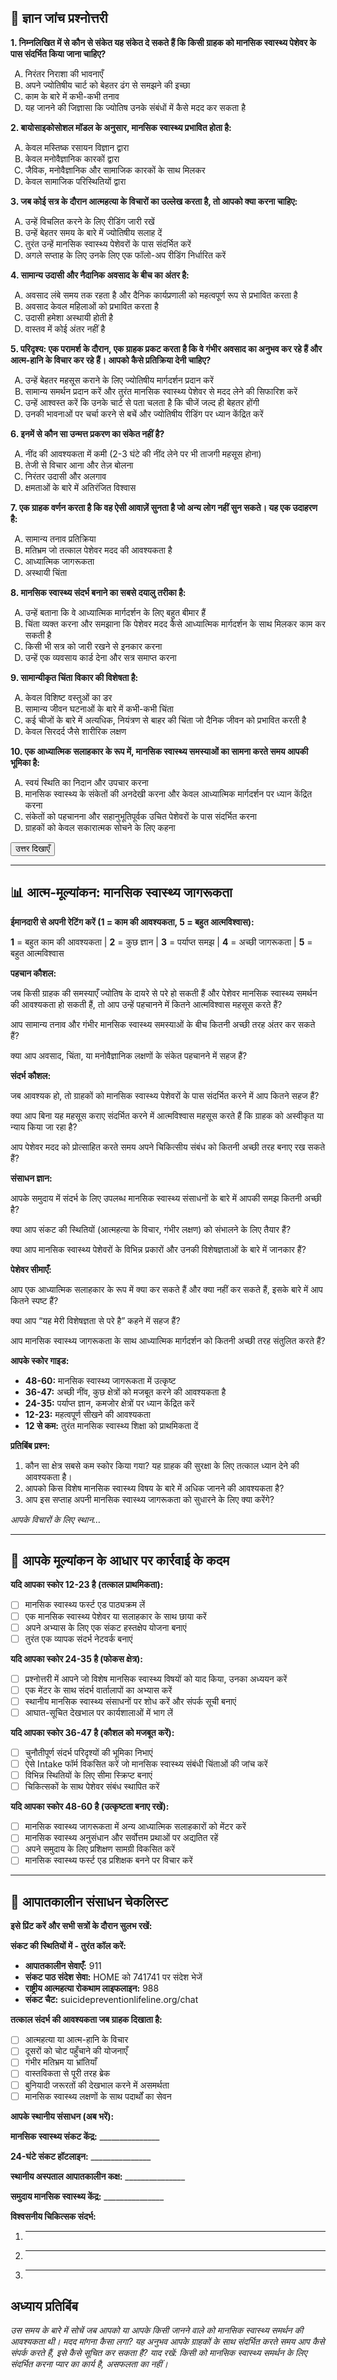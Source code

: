 ## 📝 ज्ञान जांच प्रश्नोत्तरी {.quiz-title}

::: {.quiz-box}

**1. निम्नलिखित में से कौन से संकेत यह संकेत दे सकते हैं कि किसी ग्राहक को मानसिक स्वास्थ्य पेशेवर के पास संदर्भित किया जाना चाहिए?**

A) निरंतर निराशा की भावनाएँ  
B) अपने ज्योतिषीय चार्ट को बेहतर ढंग से समझने की इच्छा  
C) काम के बारे में कभी-कभी तनाव  
D) यह जानने की जिज्ञासा कि ज्योतिष उनके संबंधों में कैसे मदद कर सकता है

**2. बायोसाइकोसोशल मॉडल के अनुसार, मानसिक स्वास्थ्य प्रभावित होता है:**

A) केवल मस्तिष्क रसायन विज्ञान द्वारा  
B) केवल मनोवैज्ञानिक कारकों द्वारा  
C) जैविक, मनोवैज्ञानिक और सामाजिक कारकों के साथ मिलकर  
D) केवल सामाजिक परिस्थितियों द्वारा

**3. जब कोई सत्र के दौरान आत्महत्या के विचारों का उल्लेख करता है, तो आपको क्या करना चाहिए:**

A) उन्हें विचलित करने के लिए रीडिंग जारी रखें  
B) उन्हें बेहतर समय के बारे में ज्योतिषीय सलाह दें  
C) तुरंत उन्हें मानसिक स्वास्थ्य पेशेवरों के पास संदर्भित करें  
D) अगले सप्ताह के लिए उनके लिए एक फॉलो-अप रीडिंग निर्धारित करें

**4. सामान्य उदासी और नैदानिक अवसाद के बीच का अंतर है:**

A) अवसाद लंबे समय तक रहता है और दैनिक कार्यप्रणाली को महत्वपूर्ण रूप से प्रभावित करता है  
B) अवसाद केवल महिलाओं को प्रभावित करता है  
C) उदासी हमेशा अस्थायी होती है  
D) वास्तव में कोई अंतर नहीं है

**5. परिदृश्य: एक परामर्श के दौरान, एक ग्राहक प्रकट करता है कि वे गंभीर अवसाद का अनुभव कर रहे हैं और आत्म-हानि के विचार कर रहे हैं। आपको कैसे प्रतिक्रिया देनी चाहिए?**

A) उन्हें बेहतर महसूस कराने के लिए ज्योतिषीय मार्गदर्शन प्रदान करें  
B) सामान्य समर्थन प्रदान करें और तुरंत मानसिक स्वास्थ्य पेशेवर से मदद लेने की सिफारिश करें  
C) उन्हें आश्वस्त करें कि उनके चार्ट से पता चलता है कि चीजें जल्द ही बेहतर होंगी  
D) उनकी भावनाओं पर चर्चा करने से बचें और ज्योतिषीय रीडिंग पर ध्यान केंद्रित करें

**6. इनमें से कौन सा उन्मत्त प्रकरण का संकेत नहीं है?**

A) नींद की आवश्यकता में कमी (2-3 घंटे की नींद लेने पर भी ताजगी महसूस होना)  
B) तेजी से विचार आना और तेज़ बोलना  
C) निरंतर उदासी और अलगाव  
D) क्षमताओं के बारे में अतिरंजित विश्वास

**7. एक ग्राहक वर्णन करता है कि वह ऐसी आवाज़ें सुनता है जो अन्य लोग नहीं सुन सकते। यह एक उदाहरण है:**

A) सामान्य तनाव प्रतिक्रिया  
B) मतिभ्रम जो तत्काल पेशेवर मदद की आवश्यकता है  
C) आध्यात्मिक जागरूकता  
D) अस्थायी चिंता

**8. मानसिक स्वास्थ्य संदर्भ बनाने का सबसे दयालु तरीका है:**

A) उन्हें बताना कि वे आध्यात्मिक मार्गदर्शन के लिए बहुत बीमार हैं  
B) चिंता व्यक्त करना और समझाना कि पेशेवर मदद कैसे आध्यात्मिक मार्गदर्शन के साथ मिलकर काम कर सकती है  
C) किसी भी सत्र को जारी रखने से इनकार करना  
D) उन्हें एक व्यवसाय कार्ड देना और सत्र समाप्त करना

**9. सामान्यीकृत चिंता विकार की विशेषता है:**

A) केवल विशिष्ट वस्तुओं का डर  
B) सामान्य जीवन घटनाओं के बारे में कभी-कभी चिंता  
C) कई चीजों के बारे में अत्यधिक, नियंत्रण से बाहर की चिंता जो दैनिक जीवन को प्रभावित करती है  
D) केवल सिरदर्द जैसे शारीरिक लक्षण

**10. एक आध्यात्मिक सलाहकार के रूप में, मानसिक स्वास्थ्य समस्याओं का सामना करते समय आपकी भूमिका है:**

A) स्वयं स्थिति का निदान और उपचार करना  
B) मानसिक स्वास्थ्य के संकेतों की अनदेखी करना और केवल आध्यात्मिक मार्गदर्शन पर ध्यान केंद्रित करना  
C) संकेतों को पहचानना और सहानुभूतिपूर्वक उचित पेशेवरों के पास संदर्भित करना  
D) ग्राहकों को केवल सकारात्मक सोचने के लिए कहना

<button onclick="toggleAnswers()" class="show-answers-btn">उत्तर दिखाएँ</button>

::: {.answers-content style="display: none;"}

**उत्तर कुंजी:** 

1. **A** - निरंतर निराशा की भावनाएँ (यह अवसाद का एक प्रमुख संकेत है जो पेशेवर मदद की आवश्यकता है)
2. **C** - जैविक, मनोवैज्ञानिक और सामाजिक कारकों के साथ मिलकर
3. **C** - तुरंत उन्हें मानसिक स्वास्थ्य पेशेवरों के पास संदर्भित करें (सुरक्षा हमेशा प्राथमिकता है)
4. **A** - अवसाद लंबे समय तक रहता है और दैनिक कार्यप्रणाली को महत्वपूर्ण रूप से प्रभावित करता है
5. **B** - सामान्य समर्थन प्रदान करें और तुरंत मानसिक स्वास्थ्य पेशेवर से मदद लेने की सिफारिश करें
6. **C** - निरंतर उदासी और अलगाव (यह अवसाद का एक संकेत है, उन्माद का नहीं)
7. **B** - मतिभ्रम जो तत्काल पेशेवर मदद की आवश्यकता है
8. **B** - चिंता व्यक्त करना और समझाना कि पेशेवर मदद कैसे आध्यात्मिक मार्गदर्शन के साथ मिलकर काम कर सकती है
9. **C** - कई चीजों के बारे में अत्यधिक, नियंत्रण से बाहर की चिंता जो दैनिक जीवन को प्रभावित करती है
10. **C** - संकेतों को पहचानना और सहानुभूतिपूर्वक उचित पेशेवरों के पास संदर्भित करना

**यदि आपने 2 से अधिक प्रश्नों का उत्तर गलत दिया:** चेतावनी संकेतों और संदर्भ दिशानिर्देशों पर अध्याय अनुभागों की समीक्षा करें।

:::
:::

---

## 📊 आत्म-मूल्यांकन: मानसिक स्वास्थ्य जागरूकता

::: {.assessment-box}

**ईमानदारी से अपनी रेटिंग करें (1 = काम की आवश्यकता, 5 = बहुत आत्मविश्वास):**

::: {.rating-scale}
**1** = बहुत काम की आवश्यकता | **2** = कुछ ज्ञान | **3** = पर्याप्त समझ | **4** = अच्छी जागरूकता | **5** = बहुत आत्मविश्वास
:::

**पहचान कौशल:**

जब किसी ग्राहक की समस्याएँ ज्योतिष के दायरे से परे हो सकती हैं और पेशेवर मानसिक स्वास्थ्य समर्थन की आवश्यकता हो सकती हैं, तो आप उन्हें पहचानने में कितने आत्मविश्वास महसूस करते हैं?

आप सामान्य तनाव और गंभीर मानसिक स्वास्थ्य समस्याओं के बीच कितनी अच्छी तरह अंतर कर सकते हैं?

क्या आप अवसाद, चिंता, या मनोवैज्ञानिक लक्षणों के संकेत पहचानने में सहज हैं?

**संदर्भ कौशल:**

जब आवश्यक हो, तो ग्राहकों को मानसिक स्वास्थ्य पेशेवरों के पास संदर्भित करने में आप कितने सहज हैं?

क्या आप बिना यह महसूस कराए संदर्भित करने में आत्मविश्वास महसूस करते हैं कि ग्राहक को अस्वीकृत या न्याय किया जा रहा है?

आप पेशेवर मदद को प्रोत्साहित करते समय अपने चिकित्सीय संबंध को कितनी अच्छी तरह बनाए रख सकते हैं?

**संसाधन ज्ञान:**

आपके समुदाय में संदर्भ के लिए उपलब्ध मानसिक स्वास्थ्य संसाधनों के बारे में आपकी समझ कितनी अच्छी है?

क्या आप संकट की स्थितियों (आत्महत्या के विचार, गंभीर लक्षण) को संभालने के लिए तैयार हैं?

क्या आप मानसिक स्वास्थ्य पेशेवरों के विभिन्न प्रकारों और उनकी विशेषज्ञताओं के बारे में जानकार हैं?

**पेशेवर सीमाएँ:**

आप एक आध्यात्मिक सलाहकार के रूप में क्या कर सकते हैं और क्या नहीं कर सकते हैं, इसके बारे में आप कितने स्पष्ट हैं?

क्या आप "यह मेरी विशेषज्ञता से परे है" कहने में सहज हैं?

आप मानसिक स्वास्थ्य जागरूकता के साथ आध्यात्मिक मार्गदर्शन को कितनी अच्छी तरह संतुलित करते हैं?

::: {.scoring-guide}

**आपके स्कोर गाइड:**

- **48-60:** मानसिक स्वास्थ्य जागरूकता में उत्कृष्ट
- **36-47:** अच्छी नींव, कुछ क्षेत्रों को मजबूत करने की आवश्यकता है  
- **24-35:** पर्याप्त ज्ञान, कमजोर क्षेत्रों पर ध्यान केंद्रित करें
- **12-23:** महत्वपूर्ण सीखने की आवश्यकता
- **12 से कम:** तुरंत मानसिक स्वास्थ्य शिक्षा को प्राथमिकता दें

:::

**प्रतिबिंब प्रश्न:**

1. कौन सा क्षेत्र सबसे कम स्कोर किया गया? यह ग्राहक की सुरक्षा के लिए तत्काल ध्यान देने की आवश्यकता है।
2. आपको किस विशेष मानसिक स्वास्थ्य विषय के बारे में अधिक जानने की आवश्यकता है?
3. आप इस सप्ताह अपनी मानसिक स्वास्थ्य जागरूकता को सुधारने के लिए क्या करेंगे?

::: {.writing-space}

*आपके विचारों के लिए स्थान...*

:::
:::

---

## 🎯 आपके मूल्यांकन के आधार पर कार्रवाई के कदम

::: {.action-box}

**यदि आपका स्कोर 12-23 है (तत्काल प्राथमिकता):**

- [ ] मानसिक स्वास्थ्य फर्स्ट एड पाठ्यक्रम लें
- [ ] एक मानसिक स्वास्थ्य पेशेवर या सलाहकार के साथ छाया करें
- [ ] अपने अभ्यास के लिए एक संकट हस्तक्षेप योजना बनाएं
- [ ] तुरंत एक व्यापक संदर्भ नेटवर्क बनाएं

**यदि आपका स्कोर 24-35 है (फोकस क्षेत्र):**

- [ ] प्रश्नोत्तरी में आपने जो विशेष मानसिक स्वास्थ्य विषयों को याद किया, उनका अध्ययन करें
- [ ] एक मेंटर के साथ संदर्भ वार्तालापों का अभ्यास करें
- [ ] स्थानीय मानसिक स्वास्थ्य संसाधनों पर शोध करें और संपर्क सूची बनाएं
- [ ] आघात-सूचित देखभाल पर कार्यशालाओं में भाग लें

**यदि आपका स्कोर 36-47 है (कौशल को मजबूत करें):**

- [ ] चुनौतीपूर्ण संदर्भ परिदृश्यों की भूमिका निभाएं
- [ ] ऐसे Intake फॉर्म विकसित करें जो मानसिक स्वास्थ्य संबंधी चिंताओं की जांच करें
- [ ] विभिन्न स्थितियों के लिए सीमा स्क्रिप्ट बनाएं
- [ ] चिकित्सकों के साथ पेशेवर संबंध स्थापित करें

**यदि आपका स्कोर 48-60 है (उत्कृष्टता बनाए रखें):**

- [ ] मानसिक स्वास्थ्य जागरूकता में अन्य आध्यात्मिक सलाहकारों को मेंटर करें
- [ ] मानसिक स्वास्थ्य अनुसंधान और सर्वोत्तम प्रथाओं पर अद्यतित रहें
- [ ] अपने समुदाय के लिए प्रशिक्षण सामग्री विकसित करें
- [ ] मानसिक स्वास्थ्य फर्स्ट एड प्रशिक्षक बनने पर विचार करें
:::

---

## 🚨 आपातकालीन संसाधन चेकलिस्ट

::: {.crisis-resources}

**इसे प्रिंट करें और सभी सत्रों के दौरान सुलभ रखें:**

::: {.emergency-box}

**संकट की स्थितियों में - तुरंत कॉल करें:**

- **आपातकालीन सेवाएँ:** 911
- **संकट पाठ संदेश सेवा:** HOME को 741741 पर संदेश भेजें
- **राष्ट्रीय आत्महत्या रोकथाम लाइफलाइन:** 988
- **संकट चैट:** suicidepreventionlifeline.org/chat
:::

::: {.warning-signs-box}

**तत्काल संदर्भ की आवश्यकता जब ग्राहक दिखाता है:**

- [ ] आत्महत्या या आत्म-हानि के विचार
- [ ] दूसरों को चोट पहुँचाने की योजनाएँ
- [ ] गंभीर मतिभ्रम या भ्रांतियाँ
- [ ] वास्तविकता से पूरी तरह ब्रेक
- [ ] बुनियादी जरूरतों की देखभाल करने में असमर्थता
- [ ] मानसिक स्वास्थ्य लक्षणों के साथ पदार्थों का सेवन

:::

::: {.local-resources}

**आपके स्थानीय संसाधन (अब भरें):**

**मानसिक स्वास्थ्य संकट केंद्र:** _______________

**24-घंटे संकट हॉटलाइन:** _______________

**स्थानीय अस्पताल आपातकालीन कक्ष:** _______________

**समुदाय मानसिक स्वास्थ्य केंद्र:** _______________

**विश्वसनीय चिकित्सक संदर्भ:** 

1. _______________
2. _______________
3. _______________

:::
:::

## **अध्याय प्रतिबिंब**

*उस समय के बारे में सोचें जब आपको या आपके किसी जानने वाले को मानसिक स्वास्थ्य समर्थन की आवश्यकता थी। मदद मांगना कैसा लगा? यह अनुभव आपके ग्राहकों के साथ संदर्भित करते समय आप कैसे संपर्क करते हैं, इसे कैसे सूचित कर सकता है? याद रखें: किसी को मानसिक स्वास्थ्य समर्थन के लिए संदर्भित करना प्यार का कार्य है, असफलता का नहीं।*

<script src="../../../scripts/quiz-interactions.js"></script>
